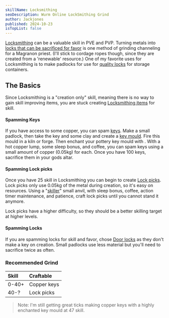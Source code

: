```yaml
---
skillName: Locksmithing
seoDescription: Wurm Online LockSmithing Grind
author: Jackjones
published: 2024-10-23
isTopList: false
---
```


[Locksmithing](https://www.wurmpedia.com/index.php/Locksmithing) can be a valuable skill in PVE and PVP. Turning metals into [locks that can be sacrificed for favor](https://www.wurmpedia.com/index.php/Favor#Double_bonus_materials) is one method of grinding channeling for a Magranon priest. (I'll stick to cordage ropes though, since they are created from a 'renewable' resource.) One of my favorite uses for Locksmithing is to make padlocks for use for [quality locks](https://www.wurmpedia.com/index.php/Quality_lock) for storage containers.

## The Basics

Since Locksmithing is a "creation only" skill, meaning there is no way to gain skill improving items, you are stuck creating [Locksmithing items](https://www.wurmpedia.com/index.php/Category:Locksmithing_items) for skill.

#### Spamming Keys

If you have access to some copper, you can spam [keys](https://www.wurmpedia.com/index.php/Key). Make a small padlock, then take the key and some clay and create a [key mould](https://www.wurmpedia.com/index.php/Key_mould). Fire this mould in a kiln or forge. Then enchant your pottery key mould with <Definition text="CoC" title="Circle of Cunning" link="https://www.wurmpedia.com/index.php/Circle_of_cunning" />. With a hot copper lump, some sleep bonus, and coffee, you can spam keys using a small amount of copper (0.05kg) for each. Once you have 100 keys, sacrifice them in your gods altar.

#### Spamming Lock picks

Once you have 25 skill in Locksmithing you can begin to create [Lock picks](https://www.wurmpedia.com/index.php/Lock_picks). Lock picks only use 0.05kg of the metal during creation, so it's easy on resources. Using a "[skiller](/skills/skillers)" small anvil, with sleep bonus, coffee, action timer maintenance, and patience, craft lock picks until you cannot stand it anymore.

Lock picks have a higher difficulty, so they should be a better skilling target at higher levels.

#### Spamming Locks

If you are spamming locks for skill and favor, chose [Door locks](https://www.wurmpedia.com/index.php/Door_lock) as they don't make a key on creation. Small padlocks use less material but you'll need to sacrifice twice as often.

### Recommended Grind

| Skill | Craftable |
|:-|:-|
| 0-40+ | Copper keys |
| 40-? | Lock picks |

> Note: I'm still getting great ticks making copper keys with a highly enchanted key mould at 47 skill.
